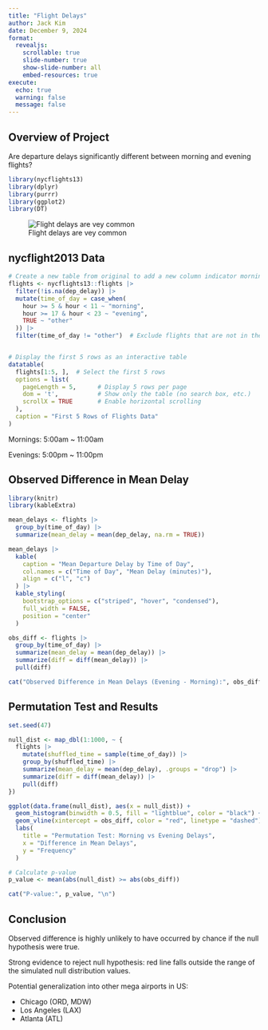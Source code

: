 ```yaml
---
title: "Flight Delays"
author: Jack Kim
date: December 9, 2024
format:
  revealjs:
    scrollable: true
    slide-number: true
    show-slide-number: all
    embed-resources: true
execute:
  echo: true
  warning: false
  message: false
---
```



## Overview of Project



Are departure delays significantly different between morning and evening flights?

```r
library(nycflights13)
library(dplyr)
library(purrr)
library(ggplot2)
library(DT)
```


![Flight delays are vey common](https://media.cntraveler.com/photos/57b1ddf87443947d28477866/master/pass/GettyImages-93466101.jpg)




## nycflight2013 Data

```r
# Create a new table from original to add a new column indicator morning or evening flight
flights <- nycflights13::flights |>
  filter(!is.na(dep_delay)) |>
  mutate(time_of_day = case_when(
    hour >= 5 & hour < 11 ~ "morning",
    hour >= 17 & hour < 23 ~ "evening",
    TRUE ~ "other"
  )) |>
  filter(time_of_day != "other")  # Exclude flights that are not in the morning or evening


# Display the first 5 rows as an interactive table
datatable(
  flights[1:5, ],  # Select the first 5 rows
  options = list(
    pageLength = 5,      # Display 5 rows per page
    dom = 't',           # Show only the table (no search box, etc.)
    scrollX = TRUE       # Enable horizontal scrolling
  ),
  caption = "First 5 Rows of Flights Data"
)

```


Mornings: 5:00am ~ 11:00am

Evenings: 5:00pm ~ 11:00pm


## Observed Difference in Mean Delay



```r
library(knitr)
library(kableExtra)

mean_delays <- flights |>
  group_by(time_of_day) |>
  summarize(mean_delay = mean(dep_delay, na.rm = TRUE))

mean_delays |>
  kable(
    caption = "Mean Departure Delay by Time of Day",
    col.names = c("Time of Day", "Mean Delay (minutes)"),
    align = c("l", "c")
  ) |>
  kable_styling(
    bootstrap_options = c("striped", "hover", "condensed"),
    full_width = FALSE,
    position = "center"
  )
```


```r
obs_diff <- flights |>
  group_by(time_of_day) |>
  summarize(mean_delay = mean(dep_delay)) |>
  summarize(diff = diff(mean_delay)) |>
  pull(diff)

```



```r
cat("Observed Difference in Mean Delays (Evening - Morning):", obs_diff, "minutes\n")
```


## Permutation Test and Results

```r
set.seed(47)

null_dist <- map_dbl(1:1000, ~ {
  flights |> 
    mutate(shuffled_time = sample(time_of_day)) |> 
    group_by(shuffled_time) |> 
    summarize(mean_delay = mean(dep_delay), .groups = "drop") |> 
    summarize(diff = diff(mean_delay)) |> 
    pull(diff)
})


```

```r
ggplot(data.frame(null_dist), aes(x = null_dist)) +
  geom_histogram(binwidth = 0.5, fill = "lightblue", color = "black") +
  geom_vline(xintercept = obs_diff, color = "red", linetype = "dashed") +
  labs(
    title = "Permutation Test: Morning vs Evening Delays",
    x = "Difference in Mean Delays",
    y = "Frequency"
  )

```

```r
# Calculate p-value
p_value <- mean(abs(null_dist) >= abs(obs_diff))

```


```r
cat("P-value:", p_value, "\n")
```

## Conclusion

Observed difference is highly unlikely to have occurred by chance if the null hypothesis were true.

Strong evidence to reject null hypothesis: red line falls outside the range of the simulated null distribution values.

Potential generalization into other mega airports in US:

+ Chicago (ORD, MDW)
+ Los Angeles (LAX)
+ Atlanta (ATL)